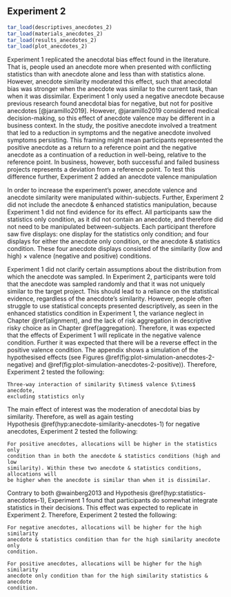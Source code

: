 ## Experiment 2 {#anecdotes-2}

```r
tar_load(descriptives_anecdotes_2)
tar_load(materials_anecdotes_2)
tar_load(results_anecdotes_2)
tar_load(plot_anecdotes_2)
```

Experiment 1 replicated the anecdotal bias effect found in the literature. That
is, people used an anecdote more when presented with conflicting statistics than
with anecdote alone and less than with statistics alone. However, anecdote
similarity moderated this effect, such that anecdotal bias was stronger when the
anecdote was similar to the current task, than when it was dissimilar.
Experiment 1 only used a negative anecdote because previous research found
anecdotal bias for negative, but not for positive anecdotes [@jaramillo2019].
However, @jaramillo2019 considered medical decision-making, so this effect of
anecdote valence may be different in a business context. In the study, the
positive anecdote involved a treatment that led to a reduction in symptoms and
the negative anecdote involved symptoms persisting. This framing might mean
participants represented the positive anecdote as a return to a reference point
and the negative anecdote as a continuation of a reduction in well-being,
relative to the reference point. In business, however, both successful and
failed business projects represents a deviation from a reference point. To test
this difference further, Experiment 2 added an anecdote valence manipulation

In order to increase the experiment's power, anecdote valence and anecdote
similarity were manipulated within-subjects. Further, Experiment 2 did not
include the anecdote & enhanced statistics manipulation, because Experiment 1
did not find evidence for its effect. All participants saw the statistics only
condition, as it did not contain an anecdote, and therefore did not need to be
manipulated between-subjects. Each participant therefore saw five displays: one
display for the statistics only condition; and four displays for either the
anecdote only condition, or the anecdote & statistics condition. These four
anecdote displays consisted of the similarity (low and high) $\times$ valence
(negative and positive) conditions.

Experiment 1 did not clarify certain assumptions about the distribution from
which the anecdote was sampled. In Experiment 2, participants were told that the
anecdote was sampled randomly and that it was not uniquely similar to the target
project. This should lead to a reliance on the statistical evidence, regardless
of the anecdote's similarity. However, people often struggle to use statistical
concepts presented descriptively, as seen in the enhanced statistics condition
in Experiment 1, the variance neglect in Chapter \@ref(alignment), and the lack
of risk aggregation in descriptive risky choice as in
Chapter \@ref(aggregation). Therefore, it was expected that the effects of
Experiment 1 will replicate in the negative valence condition. Further it was
expected that there will be a reverse effect in the positive valence condition.
The appendix shows a simulation of the hypothesised effects (see
Figures \@ref(fig:plot-simulation-anecdotes-2-negative)
and \@ref(fig:plot-simulation-anecdotes-2-positive)). Therefore, Experiment 2
tested the following:

```hypothesis
Three-way interaction of similarity $\times$ valence $\times$ anecdote,
excluding statistics only
```

The main effect of interest was the moderation of anecdotal bias by similarity.
Therefore, as well as again testing
Hypothesis \@ref(hyp:anecdote-similarity-anecdotes-1) for negative anecdotes,
Experiment 2 tested the following:

```hypothesis
For positive anecdotes, allocations will be higher in the statistics only
condition than in both the anecdote & statistics conditions (high and low
similarity). Within these two anecdote & statistics conditions, allocations will
be higher when the anecdote is similar than when it is dissimilar.
```

Contrary to both @wainberg2013 and Hypothesis \@ref(hyp:statistics-anecdotes-1),
Experiment 1 found that participants do somewhat integrate statistics in their
decisions. This effect was expected to replicate in Experiment 2. Therefore,
Experiment 2 tested the following:

```hypothesis
For negative anecdotes, allocations will be higher for the high similarity
anecdote & statistics condition than for the high similarity anecdote only
condition.
```

```hypothesis
For positive anecdotes, allocations will be higher for the high similarity
anecdote only condition than for the high similarity statistics & anecdote
condition.
```

